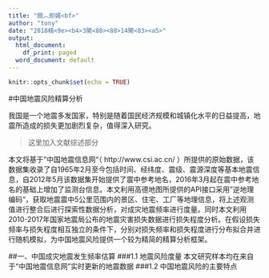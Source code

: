 ```yaml
---
title: "閸︿即娓<bf>"
author: "tony"
date: "2018楠<9e><b4>3閺<88><88>14閺<83><a5>"
output:
  html_document:
    df_print: paged
  word_document: default
---
```


```r
knitr::opts_chunk$set(echo = TRUE)
```

#中国地震风险精算分析

我国是一个地震多发国家，特别是随着国民经济规模和城镇化水平的日益提高，地震所造成的损失更加剧烈复杂，值得深入研究。

> 这里加入文献综述部分

本文将基于”中国地震信息网“（ http://www.csi.ac.cn/ ）所提供的原始数据，该数据集收录了自1965年2月至今包括时间、经纬度、震级、震源深度等基本地震信息，自2012年5月该数据集开始提供了震中参考地名，2016年3月起在震中参考地名的基础上增加了监测台信息。本文利用高德地图所提供的API接口采用”逆地理编码“，获取地震震中5公里范围内的景区、住宅、工厂等地理信息，将上述观测值进行整合后进行探索性数据分析，对成灾地震频率进行度量。同时本文利用2010-2017年国家地震局公布的地震灾害损失数据进行损失程度分析。在假设损失频率与损失程度相互独立的条件下，分别对损失频率和损失程度进行分布拟合并进行随机模拟，为中国地震风险提供一个较为精简的精算分析框架。

##一、中国成灾地震发生频率估算
###1.1 地震风险度量
本文研究样本均在来自于“中国地震信息网”实时更新的地震数据
###1.2 中国地震风险的主要特点

